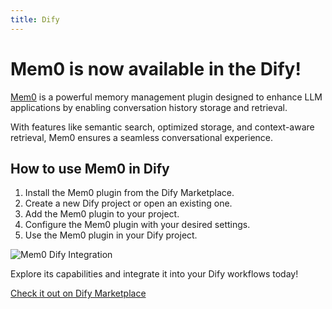 ```yaml
---
title: Dify
---
```


# Mem0 is now available in the Dify!

[Mem0](https://marketplace.dify.ai/plugins/yevanchen/mem0) is a powerful memory management plugin designed to enhance LLM applications by enabling conversation history storage and retrieval. 

With features like semantic search, optimized storage, and context-aware retrieval, Mem0 ensures a seamless conversational experience. 

## How to use Mem0 in Dify

1. Install the Mem0 plugin from the Dify Marketplace.
2. Create a new Dify project or open an existing one.
3. Add the Mem0 plugin to your project.
4. Configure the Mem0 plugin with your desired settings.
5. Use the Mem0 plugin in your Dify project.

![Mem0 Dify Integration](/images/dify-mem0-integration.png)

Explore its capabilities and integrate it into your Dify workflows today!

[Check it out on Dify Marketplace](https://marketplace.dify.ai/plugins/yevanchen/mem0)